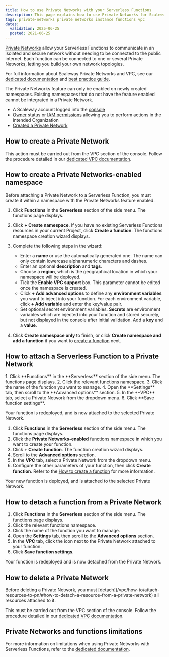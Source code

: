 ```yaml
---
title: How to use Private Networks with your Serverless Functions
description: This page explains how to use Private Networks for Scaleway Serverless Functions
tags: private-networks private networks instance functions vpc
dates:
  validation: 2025-06-25
  posted: 2021-06-25
---
```



[Private Networks](/serverless-functions/concepts/#private-networks) allow your Serverless Functions to communicate in an isolated and secure network without needing to be connected to the public internet. Each function can be connected to one or several Private Networks, letting you build your own network topologies.

For full information about Scaleway Private Networks and VPC, see our [dedicated documentation](/vpc/) and [best practice guide](/vpc/reference-content/getting-most-private-networks/).

<Message type="important">
The Private Networks feature can only be enabled on newly created namespaces. Existing namespaces that do not have the feature enabled cannot be integrated in a Private Network.
</Message>

<Requirements />

- A Scaleway account logged into the [console](https://console.scaleway.com)
- [Owner](/iam/concepts/#owner) status or [IAM permissions](/iam/concepts/#permission) allowing you to perform actions in the intended Organization
- [Created a Private Network](/vpc/how-to/create-private-network/)


## How to create a Private Network

This action must be carried out from the VPC section of the console. Follow the procedure detailed in our [dedicated VPC documentation](/vpc/how-to/create-private-network/).

## How to create a Private Networks-enabled namespace

Before attaching a Private Network to a Serverless Function, you must create it within a namespace with the Private Networks feature enabled.

1. Click **Functions** in the **Serverless** section of the side menu. The functions page displays.

2. Click **+ Create namespace**. If you have no existing Serverless Functions resources in your current Project, click **Create a function**. The functions namespace creation wizard displays.

3. Complete the following steps in the wizard:
    - Enter a **name** or use the automatically generated one. The name can only contain lowercase alphanumeric characters and dashes.
    - Enter an optional **description** and **tags**.
    - Choose a **region**, which is the geographical location in which your namespace will be deployed.
    - Tick the **Enable VPC support** box. This parameter cannot be edited once the namespace is created.
    - Click **+ Add advanced options** to define any **environment variables** you want to inject into your function. For each environment variable, click **+ Add variable** and enter the key/value pair.
    - Set optional secret environment variables. **Secrets** are environment variables which are injected into your function and stored securely, but not displayed in the console after initial validation. Add a **key** and a **value**.
4. Click **Create namespace only** to finish, or click **Create namespace and add a function** if you want to [create a function](/serverless-functions/how-to/create-a-function/) next.

## How to attach a Serverless Function to a Private Network

<Tabs id="private-network-functions">
  <TabsTab label="Existing function">
  1. Click **Functions** in the **Serverless** section of the side menu. The functions page displays.
  2. Click the relevant functions namespace.
  3. Click the name of the function you want to manage.
  4. Open the **Settings** tab, then scroll to the **Advanced options** section.
  5. In the **VPC** tab, select a Private Network from the dropdown menu.
  6. Click **Save function settings**.
  
  Your function is redeployed, and is now attached to the selected Private Network.
</TabsTab>
<TabsTab label="New function">
  1. Click **Functions** in the **Serverless** section of the side menu. The functions page displays.
  2. Click the **Private Networks-enabled** functions namespace in which you want to create your function.
  3. Click **+ Create function**. The function creation wizard displays.
  4. Scroll to the **Advanced options** section.
  5. In the **VPC** tab, select a Private Network from the dropdown menu.
  6. Configure the other parameters of your function, then click **Create function**. Refer to the [How to create a function](/serverless-functions/how-to/create-a-function/) for more information.

  Your new function is deployed, and is attached to the selected Private Network.
  </TabsTab>
</Tabs>

## How to detach a function from a Private Network

1. Click **Functions** in the **Serverless** section of the side menu. The functions page displays.
2. Click the relevant functions namespace.
3. Click the name of the function you want to manage.
4. Open the **Settings** tab, then scroll to the **Advanced options** section.
5. In the **VPC** tab, click the <Icon name="unlink" /> icon next to the Private Network attached to your function.
6. Click **Save function settings**.

Your function is redeployed and is now detached from the Private Network.

## How to delete a Private Network

<Message type="note">
  Before deleting a Private Network, you must [detach](/vpc/how-to/attach-resources-to-pn/#how-to-detach-a-resource-from-a-private-network) all resources attached to it.
</Message>

This must be carried out from the VPC section of the console. Follow the procedure detailed in our [dedicated VPC documentation](/vpc/how-to/delete-private-network/).

## Private Networks and functions limitations

For more information on limitations when using Private Networks with Serverless Functions, refer to the [dedicated documentation](/serverless-functions/reference-content/functions-limitations/#private-networks-and-virtual-private-cloud-vpc).
